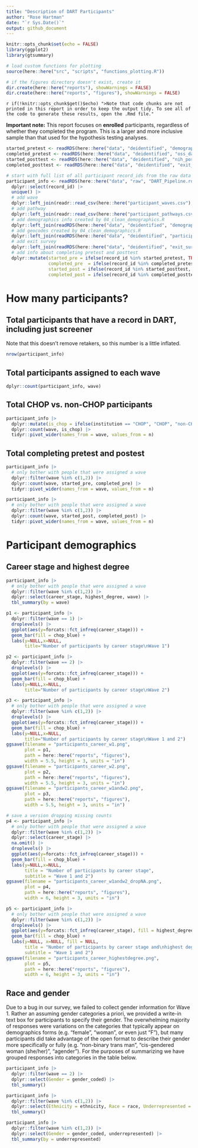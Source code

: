 ```yaml
---
title: "Description of DART Participants"
author: "Rose Hartman"
date: "`r Sys.Date()`"
output: github_document
---
```


```r
knitr::opts_chunk$set(echo = FALSE)
library(ggplot2)
library(gtsummary)

# load custom functions for plotting
source(here::here("src", "scripts", "functions_plotting.R"))

# if the figures directory doesn't exist, create it
dir.create(here::here("reports"), showWarnings = FALSE)
dir.create(here::here("reports", "figures"), showWarnings = FALSE)
```

`r if(!knitr::opts_chunk$get()$echo) ">Note that code chunks are not printed in this report in order to keep the output tidy. To see all of the code to generate these results, open the .Rmd file."`

**Important note:**
This report focuses on **enrolled** participants, regardless of whether they completed the program. 
This is a larger and more inclusive sample than that used for the hypothesis testing analyses. 

```r
started_pretest <- readRDS(here::here("data", "deidentified", "demographics.rds"))$record_id
completed_pretest <- readRDS(here::here("data", "deidentified", "oss_data_pre.rds"))$record_id
started_posttest <- readRDS(here::here("data", "deidentified", "nih_post.rds"))$record_id
completed_posttest <- readRDS(here::here("data", "deidentified", "exit_survey.rds"))$record_id

# start with full list of all participant record_ids from the raw data
participant_info <- readRDS(here::here("data", "raw", "DART_Pipeline.rds")) |> 
  dplyr::select(record_id) |> 
  unique() |> 
  # add wave
  dplyr::left_join(readr::read_csv(here::here("participant_waves.csv"), show_col_types = FALSE), by = "record_id") |> 
  # add pathway
  dplyr::left_join(readr::read_csv(here::here("participant_pathways.csv"), show_col_types = FALSE), by = "record_id") |> 
  # add demographics info created by 04_clean_demographics.R
  dplyr::left_join(readRDS(here::here("data", "deidentified", "demographics.rds")), by = "record_id") |> 
  # add geocodes created by 04_clean_demographics.R
  dplyr::left_join(readRDS(here::here("data", "deidentified", "participant_geocodes.rds")), by = "record_id") |> 
  # add exit survey
  dplyr::left_join(readRDS(here::here("data", "deidentified", "exit_survey.rds")), by = "record_id") |> 
  # add info about completing pretest and posttest
  dplyr::mutate(started_pre = ifelse(record_id %in% started_pretest, TRUE, FALSE),
                completed_pre  = ifelse(record_id %in% completed_pretest, TRUE, FALSE),
                started_post = ifelse(record_id %in% started_posttest, TRUE, FALSE),
                completed_post = ifelse(record_id %in% completed_posttest, TRUE, FALSE))
```

# How many participants?

## Total participants that have a record in DART, including just screener

Note that this doesn't remove retakers, so this number is a little inflated.

```r
nrow(participant_info)
```

## Total participants assigned to each wave

```r
dplyr::count(participant_info, wave)
```

## Total CHOP vs. non-CHOP participants

```r
participant_info |> 
  dplyr::mutate(is_chop = ifelse(institution == "CHOP", "CHOP", "non-CHOP")) |> 
  dplyr::count(wave, is_chop) |> 
  tidyr::pivot_wider(names_from = wave, values_from = n)
```

## Total completing pretest and postest

```r
participant_info |> 
  # only bother with people that were assigned a wave
  dplyr::filter(wave %in% c(1,2)) |> 
  dplyr::count(wave, started_pre, completed_pre) |> 
  tidyr::pivot_wider(names_from = wave, values_from = n) 
```
```r
participant_info |> 
  # only bother with people that were assigned a wave
  dplyr::filter(wave %in% c(1,2)) |> 
  dplyr::count(wave, started_post, completed_post) |> 
  tidyr::pivot_wider(names_from = wave, values_from = n) 
```

# Participant demographics

## Career stage and highest degree

```r
participant_info |> 
  # only bother with people that were assigned a wave
  dplyr::filter(wave %in% c(1,2)) |> 
  dplyr::select(career_stage, highest_degree, wave) |> 
  tbl_summary(by = wave)
```

```r
p1 <- participant_info |> 
  dplyr::filter(wave == 1) |> 
  droplevels() |> 
  ggplot(aes(y=forcats::fct_infreq(career_stage))) + 
  geom_bar(fill = chop_blue) + 
  labs(y=NULL,x=NULL,
       title="Number of participants by career stage\nWave 1") 

p2 <- participant_info |> 
  dplyr::filter(wave == 2) |> 
  droplevels() |> 
  ggplot(aes(y=forcats::fct_infreq(career_stage))) + 
  geom_bar(fill = chop_blue) + 
  labs(y=NULL,x=NULL,
       title="Number of participants by career stage\nWave 2") 

p3 <- participant_info |> 
  # only bother with people that were assigned a wave
  dplyr::filter(wave %in% c(1,2)) |> 
  droplevels() |> 
  ggplot(aes(y=forcats::fct_infreq(career_stage))) + 
  geom_bar(fill = chop_blue) + 
  labs(y=NULL,x=NULL,
       title="Number of participants by career stage\nWave 1 and 2") 
ggsave(filename = "participants_career_w1.png", 
       plot = p1,
       path = here::here("reports", "figures"),
       width = 5.5, height = 3, units = "in")
ggsave(filename = "participants_career_w2.png", 
       plot = p2,
       path = here::here("reports", "figures"),
       width = 5.5, height = 3, units = "in")
ggsave(filename = "participants_career_w1andw2.png", 
       plot = p3,
       path = here::here("reports", "figures"),
       width = 5.5, height = 3, units = "in")

# save a version dropping missing counts
p4 <- participant_info |> 
  # only bother with people that were assigned a wave
  dplyr::filter(wave %in% c(1,2)) |> 
  dplyr::select(career_stage) |> 
  na.omit() |> 
  droplevels() |> 
  ggplot(aes(y=forcats::fct_infreq(career_stage))) + 
  geom_bar(fill = chop_blue) + 
  labs(y=NULL,x=NULL,
       title = "Number of participants by career stage", 
       subtitle = "Wave 1 and 2") 
ggsave(filename = "participants_career_w1andw2_dropNA.png", 
       plot = p4,
       path = here::here("reports", "figures"),
       width = 6, height = 3, units = "in")

p5 <- participant_info |> 
  # only bother with people that were assigned a wave
  dplyr::filter(wave %in% c(1,2)) |> 
  droplevels() |> 
  ggplot(aes(y=forcats::fct_infreq(career_stage), fill = highest_degree)) + 
  geom_bar(fill = chop_blue) + 
  labs(y=NULL, x=NULL, fill = NULL,
       title = "Number of participants by career stage and\nhighest degree earned",
       subtitle = "Wave 1 and 2") 
ggsave(filename = "participants_career_highestdegree.png", 
       plot = p5,
       path = here::here("reports", "figures"),
       width = 6, height = 3, units = "in")
```

## Race and gender

Due to a bug in our survey, we failed to collect gender information for Wave 1. 
Rather an assuming gender categories a priori, we provided a write-in text box for participants to specify their gender. 
The overwhelming majority of responses were variations on the categories that typically appear on demographics forms (e.g. "female", "woman", or even just "F"), but many participants did take advantage of the open format to describe their gender more specifically or fully (e.g. "non-binary trans man", "cis-gendered woman (she/her)", "agender").
For the purposes of summarizing we have grouped responses into categories in the table below. 

```r
participant_info |> 
  dplyr::filter(wave == 2) |> 
  dplyr::select(Gender = gender_coded) |> 
  tbl_summary()
```

```r
participant_info |> 
  dplyr::filter(wave %in% c(1,2)) |> 
  dplyr::select(Ethnicity = ethnicity, Race = race, Underrepresented = underrepresented) |> 
  tbl_summary()
```

```r
participant_info |> 
  dplyr::filter(wave %in% c(1,2)) |> 
  dplyr::select(Gender = gender_coded, underrepresented) |> 
  tbl_summary(by = underrepresented)
```



